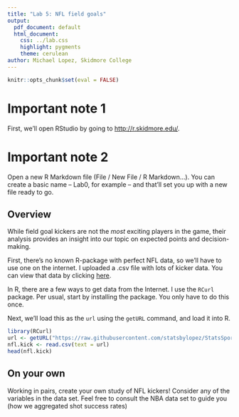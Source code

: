 ```yaml
---
title: "Lab 5: NFL field goals"
output:
  pdf_document: default
  html_document:
    css: ../lab.css
    highlight: pygments
    theme: cerulean
author: Michael Lopez, Skidmore College
---
```



```r
knitr::opts_chunk$set(eval = FALSE)
```

# Important note 1

First, we'll open RStudio by going to [http://r.skidmore.edu/](http://r.skidmore.edu/). 

# Important note 2

Open a new R Markdown file (File / New File / R Markdown...).  You can create a basic name -- Lab0, for example -- and that'll set you up with a new file ready to go.

## Overview

While field goal kickers are not the *most* exciting players in the game, their analysis provides an insight into our topic on expected points and decision-making.

First, there's no known R-package with perfect NFL data, so we'll have to use one on the internet. I uploaded a .csv file with lots of kicker data. You can view that data by clicking [here](https://raw.githubusercontent.com/statsbylopez/StatsSports/master/Kickers.csv). 

In R, there are a few ways to get data from the Internet. I use the `RCurl` package. Per usual, start by installing the package. You only have to do this once.

Next, we'll load this as the `url` using the `getURL` command, and load it into R. 

```r
library(RCurl)
url <- getURL("https://raw.githubusercontent.com/statsbylopez/StatsSports/master/Kickers.csv")
nfl.kick <- read.csv(text = url)
head(nfl.kick)
```

## On your own

Working in pairs, create your own study of NFL kickers! Consider any of the variables in the data set. Feel free to consult the NBA data set to guide you (how we aggregated shot success rates)